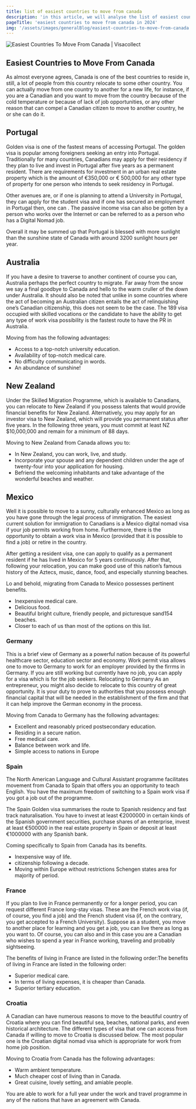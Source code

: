 ```yaml
---
title: list of easiest countries to move from canada
description: 'in this article, we will analyse the list of easiest countries to move from canada however, some countries will allow you to acquire citizenship faster and easier than others.'
pageTitle: 'easiest countries to move from canada in 2024'
img: '/assets/images/generalBlog/easiest-countries-to-move-from-canada.webp'
---
```


<BlogContentHero className="mt-0">
  <img
    src="/assets/images/generalBlog/easiest-countries-to-move-from-canada.webp"
    alt="Easiest Countries To Move From Canada | Visacollect"
  />
</BlogContentHero>

## Easiest Countries to Move From Canada

As almost everyone agrees, Canada is one of the best countries to reside in, still, a lot of people from this country relocate to some other country. You can actually move from one country to another for a new life, for instance, if you are a Canadian and you want to move from the country because of the cold temperature or because of lack of job opportunities, or any other reason that can compel a Canadian citizen to move to another country, he or she can do it.

## Portugal

Golden visa is one of the fastest means of accessing Portugal. The golden visa is popular among foreigners seeking an entry into Portugal. Traditionally for many countries, Canadians may apply for their residency if they plan to live and invest in Portugal after five years as a permanent resident. There are requirements for investment in an urban real estate property which is the amount of €350,000 or € 500,000 for any other type of property for one person who intends to seek residency in Portugal.

Other avenues are, or if one is planning to attend a University in Portugal, they can apply for the student visa and if one has secured an employment in Portugal then, one can <LinkText href="/blog/easiest-countries-to-get-a-work-visa/" text="apply for the work visa"/>. The passive income visa can also be gotten by a person who works over the Internet or can be referred to as a person who has a Digital Nomad job.

Overall it may be summed up that Portugal is blessed with more sunlight than the sunshine state of Canada with around 3200 sunlight hours per year.

## Australia

If you have a desire to traverse to another continent of course you can, Australia perhaps the perfect country to migrate. Far away from the snow we say a final goodbye to Canada and hello to the warm cruller of the down under Australia. It should also be noted that unlike in some countries where the act of becoming an Australian citizen entails the act of relinquishing one’s Canadian citizenship, this does not seem to be the case. The 189 visa occupied with skilled vocations or the candidate to have the ability to get any type of work visa possibility is the
fastest route to have the PR in Australia.

Moving from <LinkText href="/au/" text="Canada to Australia"/> has the following advantages:

- Access to a top-notch university education.
- Availability of top-notch medical care.
- No difficulty communicating in words.
- An abundance of sunshine!

## New Zealand

Under the Skilled Migration Programme, which is available to Canadians, you can relocate to New Zealand if you possess talents that would provide financial benefits for New Zealand. Alternatively, you may apply for an investor visa to New Zealand, which will provide you permanent status after five years. In the following three years, you must commit at least NZ $10,000,000 and remain for a minimum of 88 days.

Moving to New Zealand from Canada allows you to:

- In New Zealand, you can work, live, and study.
- Incorporate your spouse and any dependent children under the age of twenty-four into your application for housing.
- Befriend the welcoming inhabitants and take advantage of the wonderful beaches and weather.

## Mexico

Well it is possible to move to a sunny, culturally enhanced Mexico as long as you have gone through the legal process of immigration. The easiest current solution for immigration to Canadians is a Mexico digital nomad visa if your job permits working from home. Furthermore, there is the opportunity to obtain a work visa in Mexico (provided that it is possible to find a job) or retire in the country.

After getting a resident visa, one can apply to qualify as a permanent resident if he has lived in Mexico for 5 years continuously. After that, following your relocation, you can make good use of this nation’s famous history of the Aztecs, music, dance, food, and especially stunning beaches.

Lo and behold, migrating from Canada to Mexico possesses pertinent benefits.

- Inexpensive medical care.
- Delicious food.
- Beautiful bright culture, friendly people, and picturesque sand154 beaches.
- Closer to each of us than most of the options on this list.

### Germany

This is a brief view of Germany as a powerful nation because of its powerful healthcare sector, education sector and economy. Work permit visa allows one to move to Germany to work for an employer provided by the firrms in Germany. If you are still working but currently have no job, you can apply for a visa which is for the job seekers. Relocating to Germany As an entrepreneur, you might also decide to relocate to this country of great opportunity. It is your duty to prove to authorities that you possess enough financial capital that will be needed in the establishment of the firm and that it can help improve the German economy in the process.

Moving from Canada to Germany has the following advantages:

- Excellent and reasonably priced postsecondary education.
- Residing in a secure nation.
- Free medical care.
- Balance between work and life.
- Simple access to nations in Europe

### Spain

The North American Language and Cultural Assistant programme facilitates movement from Canada to Spain that offers you an opportunity to teach English. You have the maximum freedom of switching to a Spain work visa if you got a job out of the programme.

The Spain Golden visa summarises the route to Spanish residency and fast track naturalisation. You have to invest at least €2000000 in certain kinds of the Spanish government securities, purchase shares of an enterprise, invest at least €500000 in the real estate property in Spain or deposit at least €1000000 with any Spanish bank.

Coming specifically to Spain from Canada has its benefits.

- Inexpensive way of life.
- citizenship following a decade.
- Moving within Europe without restrictions Schengen states area for majority of period.

### France

If you plan to live in France permanently or for a longer period, you can request different France long-stay visas. These are the French work visa (if, of course, you find a job) and the French student visa (if, on the contrary, you get accepted to a French University). Suppose as a student, you move to another place for learning and you get a job, you can live there as long as you want to. Of course, you can also <LinkText href="/blog/best-countries-to-get-a-working-holiday-visa-in-2024/" text="apply for the Working Holiday Visa"/> and in this case you are a Canadian who wishes to spend a year in France working, traveling and probably sightseeing.

The benefits of living in France are listed in the following order:The benefits of living in France are listed in the following order:

- Superior medical care.
- In terms of living expenses, it is cheaper than Canada.
- Superior tertiary education.

### Croatia

A Canadian can have numerous reasons to move to the beautiful country of Croatia where you can find beautiful sea, beaches, national parks, and even historical architecture. The different types of visa that one can access from Canada if willing to move to Croatia is discussed below. The most popular one is the Croatian digital nomad visa which is appropriate for work from home job position.

Moving to Croatia from Canada has the following advantages:

- Warm ambient temperature.
- Much cheaper cost of living than in Canada.
- Great cuisine, lovely setting, and amiable people.

You are able to work for a full year under the work and travel programme in any of the nations that have an agreement with Canada.
